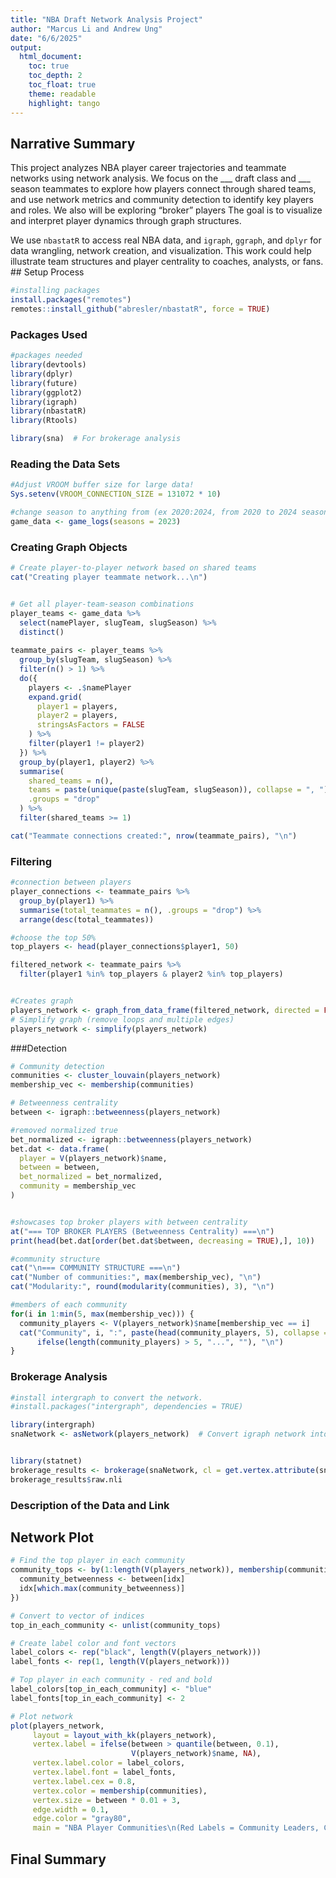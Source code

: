 ```yaml
---
title: "NBA Draft Network Analysis Project"
author: "Marcus Li and Andrew Ung"
date: "6/6/2025"
output:
  html_document:
    toc: true
    toc_depth: 2
    toc_float: true
    theme: readable
    highlight: tango
---
```


## Narrative Summary

This project analyzes NBA player career trajectories and teammate networks using network analysis. We focus on the \_\_\_ draft class and \_\_\_ season teammates to explore how players connect through shared teams, and use network metrics and community detection to identify key players and roles. We also will be exploring "broker" players The goal is to visualize and interpret player dynamics through graph structures.

We use `nbastatR` to access real NBA data, and `igraph`, `ggraph`, and `dplyr` for data wrangling, network creation, and visualization. This work could help illustrate team structures and player centrality to coaches, analysts, or fans. \## Setup Process

```r
#installing packages
install.packages("remotes")
remotes::install_github("abresler/nbastatR", force = TRUE)

```

### Packages Used

```r
#packages needed
library(devtools)
library(dplyr)
library(future)
library(ggplot2)
library(igraph)
library(nbastatR)
library(Rtools)

library(sna)  # For brokerage analysis
```

### Reading the Data Sets

```r
#Adjust VROOM buffer size for large data!
Sys.setenv(VROOM_CONNECTION_SIZE = 131072 * 10)

#change season to anything from (ex 2020:2024, from 2020 to 2024 seasons)
game_data <- game_logs(seasons = 2023)
```

### Creating Graph Objects

```r
# Create player-to-player network based on shared teams
cat("Creating player teammate network...\n")


# Get all player-team-season combinations
player_teams <- game_data %>%
  select(namePlayer, slugTeam, slugSeason) %>%
  distinct()
  
teammate_pairs <- player_teams %>%
  group_by(slugTeam, slugSeason) %>%
  filter(n() > 1) %>%
  do({
    players <- .$namePlayer
    expand.grid(
      player1 = players,
      player2 = players,
      stringsAsFactors = FALSE
    ) %>%
    filter(player1 != player2)
  }) %>%
  group_by(player1, player2) %>%
  summarise(
    shared_teams = n(),
    teams = paste(unique(paste(slugTeam, slugSeason)), collapse = ", "),
    .groups = "drop"
  ) %>%
  filter(shared_teams >= 1)

cat("Teammate connections created:", nrow(teammate_pairs), "\n")

```

### Filtering

```r
#connection between players
player_connections <- teammate_pairs %>%
  group_by(player1) %>%
  summarise(total_teammates = n(), .groups = "drop") %>%
  arrange(desc(total_teammates))

#choose the top 50%
top_players <- head(player_connections$player1, 50)

filtered_network <- teammate_pairs %>%
  filter(player1 %in% top_players & player2 %in% top_players)


#Creates graph
players_network <- graph_from_data_frame(filtered_network, directed = FALSE)
# Simplify graph (remove loops and multiple edges)
players_network <- simplify(players_network)
```


###Detection

```r
# Community detection
communities <- cluster_louvain(players_network)
membership_vec <- membership(communities)

# Betweenness centrality
between <- igraph::betweenness(players_network)

#removed normalized true
bet_normalized <- igraph::betweenness(players_network)
bet.dat <- data.frame(
  player = V(players_network)$name,
  between = between,
  bet_normalized = bet_normalized,
  community = membership_vec
)


#showcases top broker players with between centrality
at("=== TOP BROKER PLAYERS (Betweenness Centrality) ===\n")
print(head(bet.dat[order(bet.dat$between, decreasing = TRUE),], 10))

#community structure
cat("\n=== COMMUNITY STRUCTURE ===\n")
cat("Number of communities:", max(membership_vec), "\n")
cat("Modularity:", round(modularity(communities), 3), "\n")

#members of each community
for(i in 1:min(5, max(membership_vec))) {
  community_players <- V(players_network)$name[membership_vec == i]
  cat("Community", i, ":", paste(head(community_players, 5), collapse = ", "), 
      ifelse(length(community_players) > 5, "...", ""), "\n")
}
```

### Brokerage Analysis
```r
#install intergraph to convert the network.
#install.packages("intergraph", dependencies = TRUE)

library(intergraph)
snaNetwork <- asNetwork(players_network)  # Convert igraph network into an sna object


library(statnet)
brokerage_results <- brokerage(snaNetwork, cl = get.vertex.attribute(snaNetwork, "community"))
brokerage_results$raw.nli
```

### Description of the Data and Link

## Network Plot

```r
# Find the top player in each community
community_tops <- by(1:length(V(players_network)), membership(communities), function(idx) {
  community_betweenness <- between[idx]
  idx[which.max(community_betweenness)]
})

# Convert to vector of indices
top_in_each_community <- unlist(community_tops)

# Create label color and font vectors
label_colors <- rep("black", length(V(players_network)))
label_fonts <- rep(1, length(V(players_network)))

# Top player in each community - red and bold
label_colors[top_in_each_community] <- "blue"
label_fonts[top_in_each_community] <- 2

# Plot network
plot(players_network,
     layout = layout_with_kk(players_network),
     vertex.label = ifelse(between > quantile(between, 0.1), 
                           V(players_network)$name, NA),
     vertex.label.color = label_colors,
     vertex.label.font = label_fonts,
     vertex.label.cex = 0.8,
     vertex.color = membership(communities),
     vertex.size = between * 0.01 + 3,
     edge.width = 0.1,
     edge.color = "gray80",
     main = "NBA Player Communities\n(Red Labels = Community Leaders, Colors = Communities)")

```

## Final Summary
